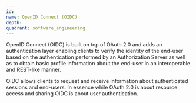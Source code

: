 ```yaml
---
id:
name: OpenID Connect (OIDC)
depth:
quadrant: software_engineering
---
```



OpenID Connect (OIDC) is built on top of OAuth 2.0 and adds an authentication layer enabling clients to verify
the identity of the end-user based on the authentication performed by an Authorization Server as well as to
obtain basic profile information about the end-user in an interoperable and REST-like manner.

OIDC allows clients to request and receive information about authenticated sessions and end-users.
In essence while OAuth 2.0 is about resource access and sharing OIDC is about user authentication.
